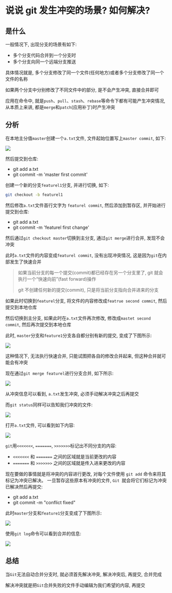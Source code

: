 # 说说 git 发生冲突的场景? 如何解决? 

## 是什么

一般情况下, 出现分支的场景有如下: 

- 多个分支代码合并到一个分支时
- 多个分支向同一个远端分支推送

具体情况就是, 多个分支修改了同一个文件(任何地方)或者多个分支修改了同一个文件的名称

如果两个分支中分别修改了不同文件中的部分, 是不会产生冲突, 直接合并即可

应用在命令中, 就是`push`、`pull`、`stash`、`rebase`等命令下都有可能产生冲突情况, 从本质上来讲, 都是`merge`和`patch`(应用补丁)时产生冲突

## 分析

在本地主分值`master`创建一个`a.txt`文件, 文件起始位置写上`master commit`, 如下: 

![](https://static.vue-js.com/959ade20-fdb3-11eb-991d-334fd31f0201.png)

然后提交到仓库: 

- git add a.txt
- git commit -m 'master first commit'

创建一个新的分支`featurel1`分支, 并进行切换, 如下: 

```bash
git checkout -b featurel1
```

然后修改`a.txt`文件首行文字为 `featurel commit`, 然后添加到暂存区, 并开始进行提交到仓库: 

- git add a.txt
- git commit -m 'featurel  first change'

然后通过`git checkout master`切换到主分支, 通过`git merge`进行合并, 发现不会冲突

此时`a.txt`文件的内容变成`featurel commit`, 没有出现冲突情况, 这是因为`git`在内部发生了快速合并

> 如果当前分支的每一个提交(commit)都已经存在另一个分支里了, git 就会执行一个“快速向前”(fast forward)操作
>
> git 不创建任何新的提交(commit), 只是将当前分支指向合并进来的分支

如果此时切换到`featurel`分支, 将文件的内容修改成`featrue second commit`, 然后提交到本地仓库

然后切换到主分支, 如果此时在`a.txt`文件再次修改, 修改成`mastet second commit`, 然后再次提交到本地仓库

此时, `master`分支和`feature1`分支各自都分别有新的提交, 变成了下图所示: 

![](https://static.vue-js.com/a05488c0-fdb3-11eb-991d-334fd31f0201.png)

这种情况下, 无法执行快速合并, 只能试图把各自的修改合并起来, 但这种合并就可能会有冲突

现在通过`git merge featurel`进行分支合并, 如下所示: 

![](https://static.vue-js.com/b0991d90-fdb3-11eb-bc6f-3f06e1491664.png)

从冲突信息可以看到, `a.txt`发生冲突, 必须手动解决冲突之后再提交

而`git status`同样可以告知我们冲突的文件: 

![](https://static.vue-js.com/c5823430-fdb3-11eb-991d-334fd31f0201.png)

打开`a.txt`文件, 可以看到如下内容: 

![](https://static.vue-js.com/ce7a0a90-fdb3-11eb-bc6f-3f06e1491664.png)

`git`用`<<<<<<<`, `=======`, `>>>>>>>`标记出不同分支的内容: 

- `<<<<<<<` 和 `=======` 之间的区域就是当前更改的内容
- `=======` 和 `>>>>>>>` 之间的区域就是传入进来更改的内容

现在要做的事情就是将冲突的内容进行更改, 对每个文件使用 `git add` 命令来将其标记为冲突已解决。 一旦暂存这些原本有冲突的文件, `Git `就会将它们标记为冲突已解决然后再提交: 

- git add a.txt
- git commit -m "conflict fixed"

此时`master`分支和`feature1`分支变成了下图所示: 

![](https://static.vue-js.com/d7421e60-fdb3-11eb-bc6f-3f06e1491664.png)

使用`git log`命令可以看到合并的信息: 

![](https://static.vue-js.com/e0dfd1b0-fdb3-11eb-991d-334fd31f0201.png)





## 总结

当`Git`无法自动合并分支时, 就必须首先解决冲突, 解决冲突后, 再提交, 合并完成

解决冲突就是把`Git`合并失败的文件手动编辑为我们希望的内容, 再提交
